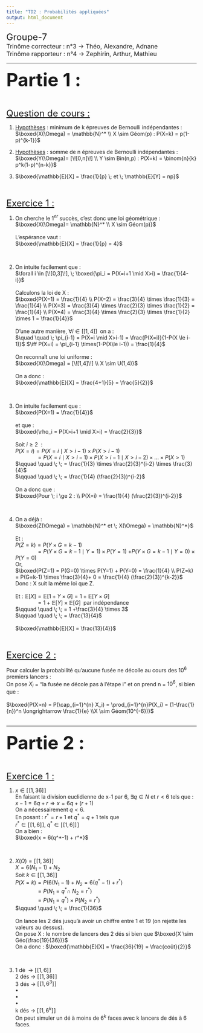 ```yaml
---
title: "TD2 : Probabilités appliquées"
output: html_document
---
```


<font size="5"> Groupe-7 </font> <br>
<font size="3"> Trinôme correcteur :  n°3 -> Théo, Alexandre, Adnane </font> <br>
<font size="3"> Trinôme rapporteur :  n°4 -> Zephirin, Arthur, Mathieu </font> 

<hr>

<font size="7"> <b> Partie 1 :</b> </font> 

<br>

<font size="5"> <u> Question de cours :</u> </font> 
<br>

1. <u>Hypothèses</u> : minimum de k épreuves de Bernoulli indépendantes :
<br>
$\boxed{X(\Omega) = \mathbb{N}^* \\ X \sim Géom(p) : P(X=k) = p(1-p)^{k-1}}$

2. <u>Hypothèses</u> : somme de n épreuves de Bernoulli indépendantes :
<br>
$\boxed{Y(\Omega)= [\![0,n]\!] \\ Y \sim Bin(n,p) : P(X=k) = \binom{n}{k} p^k(1-p)^{n-k}}$
<br>

3. $\boxed{\mathbb{E}[X] = \frac{1}{p} \; et \; \mathbb{E}[Y] = np}$ 
<br><br><br>


<font size="5"> <u> Exercice 1 :</u> </font> 
<br>

1. On cherche le 1$^{er}$ succès, c'est donc une loi géométrique : <br>
$\boxed{X(\Omega)= \mathbb{N}^* \\ X \sim Géom(p)}$ <br><br>
L'espérance vaut : <br>
$\boxed{\mathbb{E}[X] = \frac{1}{p} = 4}$ 

<br>

2. On intuite facilement que : <br>
$\forall i \in [\![0,3]\!], \; \boxed{\pi_i = P(X=i+1 \mid X>i) = \frac{1}{4-i}}$ <br><br>
Calculons la loi de X : <br>
$\boxed{P(X=1) = \frac{1}{4} \\ P(X=2) = \frac{3}{4} \times \frac{1}{3} = \frac{1}{4} \\ P(X=3) = \frac{3}{4} \times \frac{2}{3} \times \frac{1}{2} = \frac{1}{4} \\ P(X=4) = \frac{3}{4} \times \frac{2}{3} \times \frac{1}{2} \times 1 = \frac{1}{4}}$ <br><br>
D'une autre manière, $\forall i \in [[1,4]] \;$ on a : <br>
$\quad \quad \; \pi_{i-1} = P(X=i \mid X>i-1) = \frac{P(X=i)}{1-P(X \le i-1)}$
$\iff P(X=i) = \pi_{i-1} \times(1-P(X\le i-1)) = \frac{1}{4}$ <br><br>
On reconnaît une loi uniforme : <br>
$\boxed{X(\Omega) = [\![1,4]\!] \\ X \sim U(1,4)}$ <br><br>
On a donc : <br>
$\boxed{\mathbb{E}[X] = \frac{4+1}{5} = \frac{5}{2}}$

<br>

3. On intuite facilement que : <br>
$\boxed{P(X=1) = \frac{1}{4}}$ <br><br>
et que : <br>
$\boxed{\rho_i = P(X>i+1 \mid X>i) = \frac{2}{3}}$ <br><br>
Soit $i \ge 2 \:$ : <br>
$P(X=i) = P(X=i \mid X>i-1) \times P(X>i-1)$ <br>
$\qquad \quad \; \; = P(X=i \mid X>i-1) \times P(X>i-1 \mid X>i-2) \times ... \times P(X>1)$ <br>
$\qquad \quad \; \; = \frac{1}{3} \times \frac{2}{3}^{i-2} \times \frac{3}{4}$ <br>
$\qquad \quad \; \; = \frac{1}{4} (\frac{2}{3})^{i-2}$ <br><br>
On a donc que : <br>
$\boxed{Pour \; i \ge 2 : \\ P(X=i) = \frac{1}{4} (\frac{2}{3})^{i-2}}$

<br>

4. On a déjà : <br>
$\boxed{Z(\Omega) = \mathbb{N}^* et \; X(\Omega) = \mathbb{N}^*}$ <br><br>
Et : <br>
$P(Z=k) = P(Y \times G = k-1)$ <br>
$\qquad \quad \; \; = P(Y \times G = k-1 \mid Y=1) \times P(Y=1)$
$+ P(Y \times G = k-1 \mid Y=0) \times P(Y=0)$ 
<br>
Or, <br>
$\boxed{P(Z=1) = P(G=0) \times P(Y=1) + P(Y=0) = \frac{1}{4} \\ P(Z=k) = P(G=k-1) \times \frac{3}{4}+ 0 = \frac{1}{4} (\frac{2}{3})^{k-2}}$
<br>
Donc : X suit la même loi que Z. <br><br>
Et : 
$\mathbb{E}[X] = \mathbb{E}[1+Y \times G] = 1+\mathbb{E}[Y \times G]$ <br>
$\qquad \quad \; \; = 1 + \mathbb{E}[Y] \times \mathbb{E}[G] \;$ par indépendance <br>
$\qquad \quad \; \; = 1 +\frac{3}{4} \times 3$ <br>
$\qquad \quad \; \; = \frac{13}{4}$ <br><br>
$\boxed{\mathbb{E}[X] = \frac{13}{4}}$
<br><br><br>


<font size="5"> <u> Exercice 2 :</u> </font> 
<br>

Pour calculer la probabilité qu'aucune fusée ne décolle au cours des $10^6$ premiers lancers : <br>
On pose $X_i$ = "la fusée ne décole pas à l'étape i" et on prend n = $10^6$, si bien que : <br><br>
$\boxed{P(X>n) = P(\cap_{i=1}^{n} X_i) = \prod_{i=1}^{n}P(X_i) = (1-\frac{1}{n})^n \longrightarrow \frac{1}{e} \\X \sim Géom(10^{-6})}$
<br><br>
<hr>

<font size="7"> <b> Partie 2 :</b> </font> 

<br>

<font size="5"> <u> Exercice 1 :</u> </font> 
<br>

1. $x \in [\![1,36]\!]$ <br>
En faisant la division euclidienne de x-1 par 6, $\exists q \in N$ et $r<6$ tels que : <br>
$x-1 = 6q + r \Rightarrow x = 6q + (r+1)$ <br>
On a nécessairement $q<6$. <br>
En posant : $r^* = r+1$ et $q^* = q+1$ tels que <br> $r^* \in [\![1,6]\!], \; q^* \in [\![1,6]]\!]$ <br>
On a bien : <br> $\boxed{x = 6(q^*-1) + r^*}$

<br>

2. $X(\Omega) = [\![1,36]\!]$ <br>
$X = 6(N_1-1) + N_2$ <br>
Soit $k \in [\![1,36]\!]$ <br>
$P(X=k) = P(6(N_1-1) + N_2 = 6(q^*-1) + r^*)$ <br>
$\qquad \quad \; \; = P(N_1 = q^{*} \cap \: N_2 = r^*)$ <br>
$\qquad \quad \; \; = P(N_1 = q^{*}) \times P(N_2 = r^*)$ <br>
$\qquad \quad \; \; = \frac{1}{36}$ <br><br>
On lance les 2 dés jusqu'à avoir un chiffre entre 1 et 19 (on rejette les valeurs au dessus). <br>
On pose X : le nombre de lancers des 2 dés si bien que $\boxed{X \sim Géo(\frac{19}{36})}$ <br>
On a donc : $\boxed{\mathbb{E}[X] = \frac{36}{19} = \frac{coût}{2}}$

<br>

3. 1 dé $\; \longrightarrow$ $[\![1,6]\!]$ <br>
2 dés $\longrightarrow$ $[\![1,36]\!]$ <br>
3 dés $\longrightarrow$ $[\![1,6^3]\!]$ <br>
• <br>
• <br>
• <br>
k dés $\longrightarrow$ $[\![1,6^k]\!]$ <br>
On peut simuler un dé à moins de $6^k$ faces avec k lancers de dés à 6 faces.












